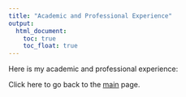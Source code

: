 ```yaml
---
title: "Academic and Professional Experience"
output: 
  html_document:
    toc: true
    toc_float: true
---
```


Here is my academic and professional experience: 

Click here to go back to the [main](index.html) page. 